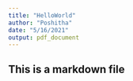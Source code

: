 ```yaml
---
title: "HelloWorld"
author: "Poshitha"
date: "5/16/2021"
output: pdf_document
---
```




## This is a markdown file

